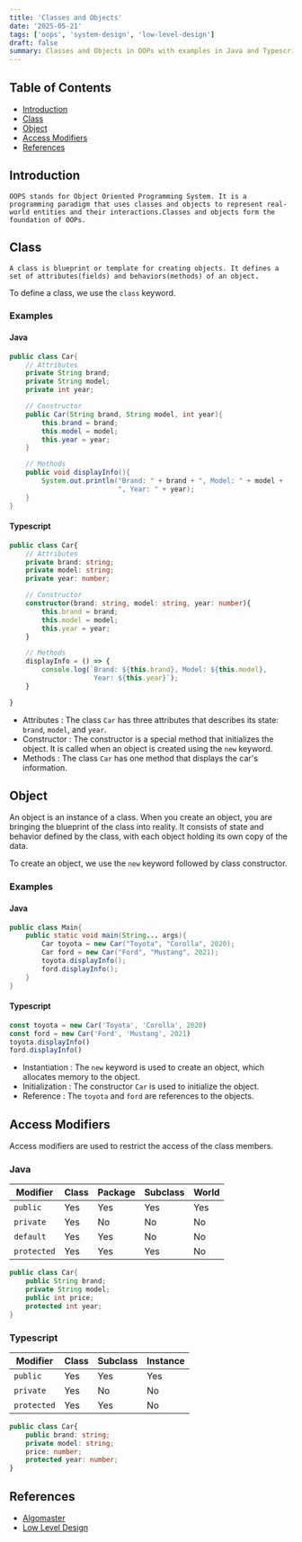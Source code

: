 ```yaml
---
title: 'Classes and Objects'
date: '2025-05-21'
tags: ['oops', 'system-design', 'low-level-design']
draft: false
summary: Classes and Objects in OOPs with examples in Java and Typescript.
---
```


## Table of Contents

- [Introduction](#introduction)
- [Class](#class)
- [Object](#object)
- [Access Modifiers](#access-modifiers)
- [References](#references)

## Introduction

    OOPS stands for Object Oriented Programming System. It is a programming paradigm that uses classes and objects to represent real-world entities and their interactions.Classes and objects form the foundation of OOPs.

## Class

    A class is blueprint or template for creating objects. It defines a set of attributes(fields) and behaviors(methods) of an object.

To define a class, we use the `class` keyword.

### Examples

#### Java

```java
public class Car{
    // Attributes
    private String brand;
    private String model;
    private int year;

    // Constructor
    public Car(String brand, String model, int year){
        this.brand = brand;
        this.model = model;
        this.year = year;
    }

    // Methods
    public void displayInfo(){
        System.out.println("Brand: " + brand + ", Model: " + model +
                           ", Year: " + year);
    }
}
```

#### Typescript

```typescript
public class Car{
    // Attributes
    private brand: string;
    private model: string;
    private year: number;

    // Constructor
    constructor(brand: string, model: string, year: number){
        this.brand = brand;
        this.model = model;
        this.year = year;
    }

    // Methods
    displayInfo = () => {
        console.log(`Brand: ${this.brand}, Model: ${this.model},
                     Year: ${this.year}`);
    }

}
```

- Attributes : The class `Car` has three attributes that describes its state: `brand`, `model`, and `year`.
- Constructor : The constructor is a special method that initializes the object. It is called when an object is created using the `new` keyword.
- Methods : The class `Car` has one method that displays the car's information.

## Object

An object is an instance of a class. When you create an object, you are bringing the blueprint of the class into reality. It consists of state and behavior defined by the class, with each object holding its own copy of the data.

To create an object, we use the `new` keyword followed by class constructor.

### Examples

#### Java

```java
public class Main{
    public static void main(String... args){
        Car toyota = new Car("Toyota", "Corolla", 2020);
        Car ford = new Car("Ford", "Mustang", 2021);
        toyota.displayInfo();
        ford.displayInfo();
    }
}
```

#### Typescript

```typescript
const toyota = new Car('Toyota', 'Corolla', 2020)
const ford = new Car('Ford', 'Mustang', 2021)
toyota.displayInfo()
ford.displayInfo()
```

- Instantiation : The `new` keyword is used to create an object, which allocates memory to the object.
- Initialization : The constructor `Car` is used to initialize the object.
- Reference : The `toyota` and `ford` are references to the objects.

## Access Modifiers

Access modifiers are used to restrict the access of the class members.

### Java

| Modifier    | Class | Package | Subclass | World |
| ----------- | ----- | ------- | -------- | ----- |
| `public`    | Yes   | Yes     | Yes      | Yes   |
| `private`   | Yes   | No      | No       | No    |
| `default`   | Yes   | Yes     | No       | No    |
| `protected` | Yes   | Yes     | Yes      | No    |

```java
public class Car{
    public String brand;
    private String model;
    public int price;
    protected int year;
}
```

### Typescript

| Modifier    | Class | Subclass | Instance |
| ----------- | ----- | -------- | -------- |
| `public`    | Yes   | Yes      | Yes      |
| `private`   | Yes   | No       | No       |
| `protected` | Yes   | Yes      | No       |

```typescript
public class Car{
    public brand: string;
    private model: string;
    price: number;
    protected year: number;
}
```

## References

- [Algomaster](https://github.com/ashishps1/awesome-low-level-design/tree/main/oop/java)
- [Low Level Design](https://algomaster.io/learn/lld)
